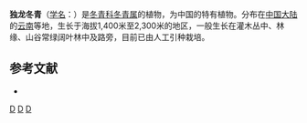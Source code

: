 {{Speciesbox 
| taxon = Ilex yuiana
| authority = [[胡秀英|S. Y. Hu]]
}}

'''独龙冬青'''（[[学名|学名]]：{{lang|la|''Ilex yuiana''}}）是[[冬青科|冬青科]][[冬青属|冬青属]]的植物，为中国的特有植物。分布在[[中国大陆|中国大陆]]的[[云南|云南]]等地，生长于海拔1,400米至2,300米的地区，一般生长在灌木丛中、林缘、山谷常绿阔叶林中及路旁，目前已由人工引种栽培。

== 参考文献 ==
<div class="references-small">
* {{cite web| url =http://www.bioinfo.cn/db05/KmzwSpecies.php?action=view&id=14299| title =独龙冬青| work =《中国高等植物数据库全库》| publisher =中国科学院微生物研究所| author =昆明植物研究所| accessdate =2009-02-24| deadurl =yes| archiveurl =https://web.archive.org/web/20160305023749/http://www.bioinfo.cn/db05/KmzwSpecies.php?action=view&id=14299| archivedate =2016-03-05}}
</div>
{{Taxonbar|from=Q5472128}}

[[Category:冬青属|D]]
[[Category:中國特有植物|D]]
[[Category:云南植物|D]]